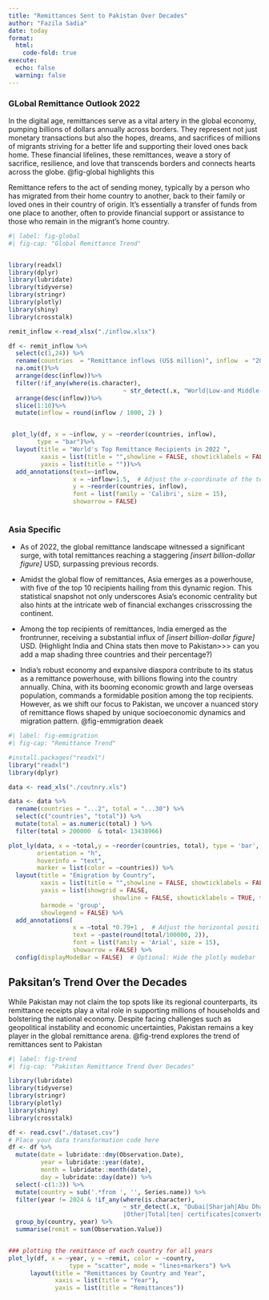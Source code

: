 ```yaml
---
title: "Remittances Sent to Pakistan Over Decades"
author: "Fazila Sadia"
date: today
format: 
  html:
    code-fold: true
execute:
  echo: false
  warning: false
---
```


### GLobal Remittance Outlook 2022

In the digital age, remittances serve as a vital artery in the global economy, pumping billions of dollars annually across borders. They represent not just monetary transactions but also the hopes, dreams, and sacrifices of millions of migrants striving for a better life and supporting their loved ones back home. These financial lifelines, these remittances, weave a story of sacrifice, resilience, and love that transcends borders and connects hearts across the globe. @fig-global highlights this

Remittance refers to the act of sending money, typically by a person who has migrated from their home country to another, back to their family or loved ones in their country of origin. It's essentially a transfer of funds from one place to another, often to provide financial support or assistance to those who remain in the migrant's home country.

```r
#| label: fig-global
#| fig-cap: "Global Remittance Trend"


library(readxl)
library(dplyr)
library(lubridate)
library(tidyverse)
library(stringr)
library(plotly)
library(shiny)
library(crosstalk)

remit_inflow <-read_xlsx("./inflow.xlsx")

df <- remit_inflow %>%
  select(c(1,24)) %>%
  rename(countries  = "Remittance inflows (US$ million)", inflow  = "2022") %>%
  na.omit()%>%
  arrange(desc(inflow))%>%
  filter(!if_any(where(is.character), 
                                ~ str_detect(.x, "World|Low-and Middle-Income Countries")))%>%
  arrange(desc(inflow))%>%
  slice(1:10)%>%
  mutate(inflow = round(inflow / 1000, 2) )


 plot_ly(df, x = ~inflow, y = ~reorder(countries, inflow), 
        type = "bar")%>%
  layout(title = "World's Top Remittance Recipients in 2022 ",
         xaxis = list(title = "",showline = FALSE, showticklabels = FALSE),
         yaxis = list(title = ""))%>%
  add_annotations(text=~inflow,
                  x = ~inflow+1.5,  # Adjust the x-coordinate of the text
                  y = ~reorder(countries, inflow),
                  font = list(family = 'Calibri', size = 15),
                  showarrow = FALSE)
        

```

### Asia Specific

-   As of 2022, the global remittance landscape witnessed a significant surge, with total remittances reaching a staggering *\[insert billion-dollar figure\]* USD, surpassing previous records.

-   Amidst the global flow of remittances, Asia emerges as a powerhouse, with five of the top 10 recipients hailing from this dynamic region. This statistical snapshot not only underscores Asia's economic centrality but also hints at the intricate web of financial exchanges crisscrossing the continent.

-   Among the top recipients of remittances, India emerged as the frontrunner, receiving a substantial influx of *\[insert billion-dollar figure\]* USD. (Highlight India and China stats then move to Pakistan\>\>\> can you add a map shading three countries and their percentage?)

-   India's robust economy and expansive diaspora contribute to its status as a remittance powerhouse, with billions flowing into the country annually. China, with its booming economic growth and large overseas population, commands a formidable position among the top recipients. However, as we shift our focus to Pakistan, we uncover a nuanced story of remittance flows shaped by unique socioeconomic dynamics and migration pattern. @fig-emmigration deaek

```r

#| label: fig-emmigration
#| fig-cap: "Remittance Trend"

#install.packages("readxl")
library("readxl")
library(dplyr)

data <- read_xls("./coutnry.xls")

data <- data %>%
  rename(countries = "...2", total = "...30") %>%
  select(c("countries", "total")) %>%
  mutate(total = as.numeric(total) ) %>%
  filter(total > 200000  & total< 13438966) 

plot_ly(data, x = ~total,y = ~reorder(countries, total), type = 'bar',
        orientation = "h",
        hoverinfo = "text",
        marker = list(color = ~countries)) %>%
  layout(title = "Emigration by Country",
         xaxis = list(title = "",showline = FALSE, showticklabels = FALSE),
         yaxis = list(showgrid = FALSE,
                             showline = FALSE, showticklabels = TRUE, title=""),
         barmode = 'group',
         showlegend = FALSE) %>%
  add_annotations(
                  x = ~total *0.79+1 ,  # Adjust the horizontal positi
                  text = ~paste(round(total/100000, 2)),
                  font = list(family = 'Arial', size = 15),
                  showarrow = FALSE) %>%
  config(displayModeBar = FALSE)  # Optional: Hide the plotly modebar


```

## Paksitan's Trend Over the Decades

While Pakistan may not claim the top spots like its regional counterparts, its remittance receipts play a vital role in supporting millions of households and bolstering the national economy. Despite facing challenges such as geopolitical instability and economic uncertainties, Pakistan remains a key player in the global remittance arena. @fig-trend explores the trend of remittances sent to Pakistan

```r
#| label: fig-trend
#| fig-cap: "Pakistan Remittance Trend Over Decades"

library(lubridate)
library(tidyverse)
library(stringr)
library(plotly)
library(shiny)
library(crosstalk)

df <- read.csv("./dataset.csv")
# Place your data transformation code here
df <- df %>%
  mutate(date = lubridate::dmy(Observation.Date),
         year = lubridate::year(date),
         month = lubridate::month(date),
         day = lubridate::day(date)) %>%
  select(-c(1:3)) %>%
  mutate(country = sub('.*from ', '', Series.name)) %>%
  filter(year != 2024 & !if_any(where(is.character), 
                                ~ str_detect(.x, "Dubai|Sharjah|Abu Dhabi
                                |Other|Total|ten| certificates|converted"))) %>%
  group_by(country, year) %>%
  summarise(remit = sum(Observation.Value))


### plotting the remittance of each country for all years
plot_ly(df, x = ~year, y = ~remit, color = ~country, 
                 type = "scatter", mode = "lines+markers") %>%
      layout(title = "Remittances by Country and Year",
             xaxis = list(title = "Year"),
             yaxis = list(title = "Remittances"))



```
